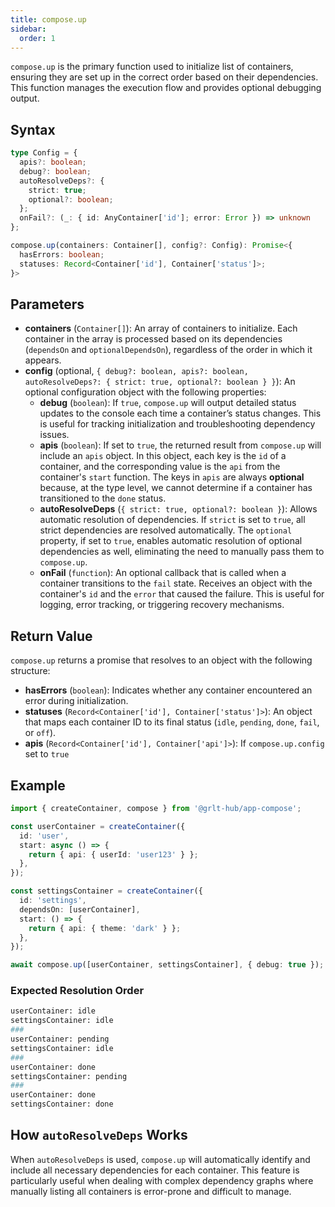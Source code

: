 ```yaml
---
title: compose.up
sidebar:
  order: 1
---
```


`compose.up` is the primary function used to initialize list of containers, ensuring they are set up in the correct order based on their dependencies. This function manages the execution flow and provides optional debugging output.

## Syntax

```ts
type Config = {
  apis?: boolean;
  debug?: boolean;
  autoResolveDeps?: {
    strict: true;
    optional?: boolean;
  };
  onFail?: (_: { id: AnyContainer['id']; error: Error }) => unknown
};

compose.up(containers: Container[], config?: Config): Promise<{
  hasErrors: boolean;
  statuses: Record<Container['id'], Container['status']>;
}>
```

## Parameters

- **containers** (`Container[]`): An array of containers to initialize. Each container in the array is processed based on its dependencies (`dependsOn` and `optionalDependsOn`), regardless of the order in which it appears.
- **config** (optional, `{ debug?: boolean, apis?: boolean, autoResolveDeps?: { strict: true, optional?: boolean } }`): An optional configuration object with the following properties:
  - **debug** (`boolean`): If `true`, `compose.up` will output detailed status updates to the console each time a container’s status changes. This is useful for tracking initialization and troubleshooting dependency issues.
  - **apis** (`boolean`): If set to `true`, the returned result from `compose.up` will include an `apis` object. In this object, each key is the `id` of a container, and the corresponding value is the `api` from the container's `start` function. The keys in `apis` are always **optional** because, at the type level, we cannot determine if a container has transitioned to the `done` status.
  - **autoResolveDeps** (`{ strict: true, optional?: boolean }`): Allows automatic resolution of dependencies. If `strict` is set to `true`, all strict dependencies are resolved automatically. The `optional` property, if set to `true`, enables automatic resolution of optional dependencies as well, eliminating the need to manually pass them to `compose.up`.
  - **onFail** (`function`): An optional callback that is called when a container transitions to the `fail` state. Receives an object with the container's `id` and the `error` that caused the failure. This is useful for logging, error tracking, or triggering recovery mechanisms.

## Return Value

`compose.up` returns a promise that resolves to an object with the following structure:

- **hasErrors** (`boolean`): Indicates whether any container encountered an error during initialization.
- **statuses** (`Record<Container['id'], Container['status']>`): An object that maps each container ID to its final status (`idle`, `pending`, `done`, `fail`, or `off`).
- **apis** (`Record<Container['id'], Container['api']>`): If `compose.up.config` set to `true`

## Example

```ts
import { createContainer, compose } from '@grlt-hub/app-compose';

const userContainer = createContainer({
  id: 'user',
  start: async () => {
    return { api: { userId: 'user123' } };
  },
});

const settingsContainer = createContainer({
  id: 'settings',
  dependsOn: [userContainer],
  start: () => {
    return { api: { theme: 'dark' } };
  },
});

await compose.up([userContainer, settingsContainer], { debug: true });
```

### Expected Resolution Order

```sh
userContainer: idle
settingsContainer: idle
###
userContainer: pending
settingsContainer: idle
###
userContainer: done
settingsContainer: pending
###
userContainer: done
settingsContainer: done
```

## How `autoResolveDeps` Works

When `autoResolveDeps` is used, `compose.up` will automatically identify and include all necessary dependencies for each container. This feature is particularly useful when dealing with complex dependency graphs where manually listing all containers is error-prone and difficult to manage.
